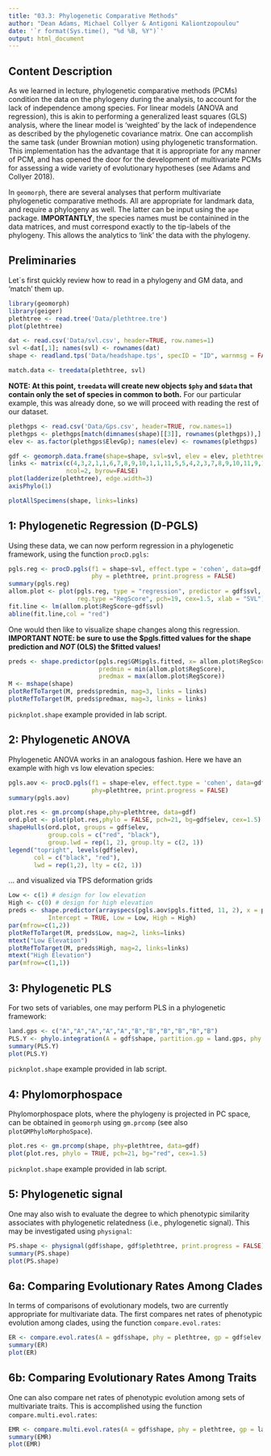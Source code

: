 ---
title: "03.3: Phylogenetic Comparative Methods"
author: "Dean Adams, Michael Collyer & Antigoni Kaliontzopoulou"
date: '`r format(Sys.time(), "%d %B, %Y")`'
output: html_document
---

## **Content Description**

As we learned in lecture, phylogenetic comparative methods (PCMs) condition the data on the phylogeny during the analysis, to account for the lack of independence among species. For linear models (ANOVA and regression), this is akin to performing a generalized least squares (GLS) analysis, where the linear model is 'weighted' by the lack of independence as described by the phylogenetic covariance matrix. One can accomplish the same task (under Brownian motion) using phylogenetic transformation.  This implementation has the advantage that it is appropriate for any manner of PCM, and has opened the door for the development of multivariate PCMs for assessing a wide variety of evolutionary hypotheses (see Adams and Collyer 2018).

In `geomorph`, there are several analyses that perform multivariate phylogenetic comparative methods. All are appropriate for landmark data, and require a phylogeny as well. The latter can be input using the `ape` package. **IMPORTANTLY**, the species names must be containined in the data matrices, and must correspond exactly to the tip-labels of the phylogeny. This allows the analytics to 'link' the data with the phylogeny. 


## **Preliminaries**

Let´s first quickly review how to read in a phylogeny and GM data, and 'match' them up. 

```{r eval=TRUE, fig.height=10, fig.width=10}
library(geomorph)
library(geiger)
plethtree <- read.tree('Data/plethtree.tre')
plot(plethtree)

dat <- read.csv('Data/svl.csv', header=TRUE, row.names=1)
svl <-dat[,1]; names(svl) <- rownames(dat)
shape <- readland.tps('Data/headshape.tps', specID = "ID", warnmsg = FALSE)

match.data <- treedata(plethtree, svl)  
```

**NOTE: At this point, `treedata` will create new objects `$phy` and `$data` that contain only the set of species in common to both.**  For our particular example, this was already done, so we will proceed with reading the rest of our dataset.

```{r eval=TRUE, fig.height=10, fig.width=10}
plethgps <- read.csv('Data/Gps.csv', header=TRUE, row.names=1)
plethgps <- plethgps[match(dimnames(shape)[[3]], rownames(plethgps)),]
elev <- as.factor(plethgps$ElevGp); names(elev) <- rownames(plethgps)

gdf <- geomorph.data.frame(shape=shape, svl=svl, elev = elev, plethtree=plethtree)
links <- matrix(c(4,3,2,1,1,6,7,8,9,10,1,1,11,5,5,4,2,3,7,8,9,10,11,9,10,1),
                ncol=2, byrow=FALSE)
plot(ladderize(plethtree), edge.width=3)
axisPhylo(1)

```

```{r, eval = TRUE}
plotAllSpecimens(shape, links=links)
```


## **1: Phylogenetic Regression (D-PGLS)**

Using these data, we can now perform regression in a phylogenetic framework, using the function `procD.pgls`:

```{r eval=TRUE}
pgls.reg <- procD.pgls(f1 = shape~svl, effect.type = 'cohen', data=gdf,
                       phy = plethtree, print.progress = FALSE)
summary(pgls.reg)
allom.plot <- plot(pgls.reg, type = "regression", predictor = gdf$svl,
                   reg.type ="RegScore", pch=19, cex=1.5, xlab = "SVL") # make sure to have a predictor 
fit.line <- lm(allom.plot$RegScore~gdf$svl)
abline(fit.line,col = "red")

```

One would then like to visualize shape changes along this regression. **IMPORTANT NOTE: be sure to use the $pgls.fitted values for the shape prediction and *NOT* (OLS) the $fitted values!** 

```{r eval=TRUE}
preds <- shape.predictor(pgls.reg$GM$pgls.fitted, x= allom.plot$RegScore, Intercept = FALSE, 
                         predmin = min(allom.plot$RegScore), 
                         predmax = max(allom.plot$RegScore)) 
M <- mshape(shape)
plotRefToTarget(M, preds$predmin, mag=3, links = links)
plotRefToTarget(M, preds$predmax, mag=3, links = links)

```

`picknplot.shape` example provided in lab script.

## **2: Phylogenetic ANOVA**

Phylogenetic ANOVA works in an analogous fashion. Here we have an example with high vs low elevation species:

```{r eval=TRUE}
pgls.aov <- procD.pgls(f1 = shape~elev, effect.type = 'cohen', data=gdf,
                       phy=plethtree, print.progress = FALSE)
summary(pgls.aov)

plot.res <- gm.prcomp(shape,phy=plethtree, data=gdf)
ord.plot <- plot(plot.res,phylo = FALSE, pch=21, bg=gdf$elev, cex=1.5)
shapeHulls(ord.plot, groups = gdf$elev, 
           group.cols = c("red", "black"),
           group.lwd = rep(1, 2), group.lty = c(2, 1))
legend("topright", levels(gdf$elev), 
       col = c("black", "red"),
       lwd = rep(1,2), lty = c(2, 1))

```

... and visualized via TPS deformation grids

```{r echo = FALSE, eval=TRUE,out.width="100%"}
Low <- c(1) # design for low elevation
High <- c(0) # design for high elevation
preds <- shape.predictor(arrayspecs(pgls.aov$pgls.fitted, 11, 2), x = pgls.aov$X[,-1],
           Intercept = TRUE, Low = Low, High = High)   
par(mfrow=c(1,2)) 
plotRefToTarget(M, preds$Low, mag=2, links=links)
mtext("Low Elevation")
plotRefToTarget(M, preds$High, mag=2, links=links)
mtext("High Elevation")
par(mfrow=c(1,1)) 
```

## **3: Phylogenetic PLS**

For two sets of variables, one may perform PLS in a phylogenetic framework:

```{r eval=TRUE}
land.gps <- c("A","A","A","A","A","B","B","B","B","B","B")
PLS.Y <- phylo.integration(A = gdf$shape, partition.gp = land.gps, phy = plethtree, print.progress = FALSE)
summary(PLS.Y)
plot(PLS.Y)
```

`picknplot.shape` example provided in lab script.

## **4: Phylomorphospace**

Phylomorphospace plots, where the phylogeny is projected in PC space, can be obtained in `geomorph` using `gm.prcomp` (see also `plotGMPhyloMorphoSpace`).

```{r eval=TRUE}
plot.res <- gm.prcomp(shape, phy=plethtree, data=gdf)
plot(plot.res, phylo = TRUE, pch=21, bg="red", cex=1.5)
```

`picknplot.shape` example provided in lab script.

## **5: Phylogenetic signal**

One may also wish to evaluate the degree to which phenotypic similarity associates with phylogenetic relatedness (i.e., phylogenetic signal). This may be investigated using `physignal`:

```{r eval=TRUE}
PS.shape <- physignal(gdf$shape, gdf$plethtree, print.progress = FALSE)
summary(PS.shape)
plot(PS.shape)

```

## **6a: Comparing Evolutionary Rates Among Clades**

In terms of comparisons of evolutionary models, two are currently appropriate for multivariate data. The first compares net rates of phenotypic evolution among clades, using the function `compare.evol.rates`:

```{r eval=TRUE}
ER <- compare.evol.rates(A = gdf$shape, phy = plethtree, gp = gdf$elev, iter=999, method = 'permutation', print.progress = FALSE)
summary(ER)
plot(ER)
```

## **6b: Comparing Evolutionary Rates Among Traits**

One can also compare net rates of phenotypic evolution among sets of multivariate traits. This is accomplished using the function `compare.multi.evol.rates`:

```{r eval=TRUE}
EMR <- compare.multi.evol.rates(A = gdf$shape, phy = plethtree, gp = land.gps, print.progress = FALSE)
summary(EMR)
plot(EMR)
```
